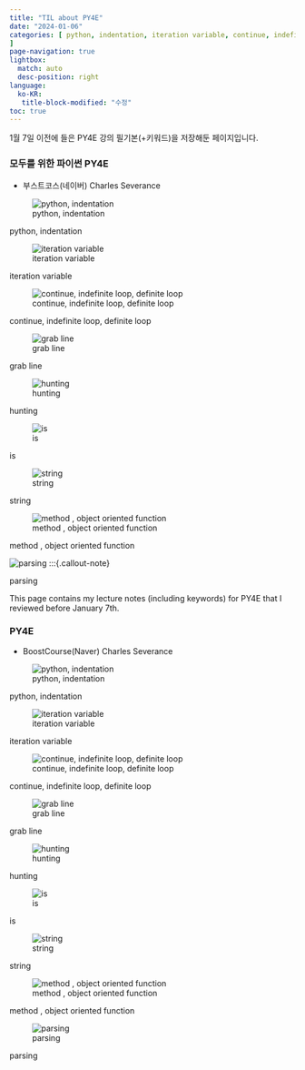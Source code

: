 ```yaml
---
title: "TIL about PY4E"
date: "2024-01-06"
categories: [ python, indentation, iteration variable, continue, indefinite loop, definite loop, grab line, hunting, is, string, method, object oriented function, parsing
]
page-navigation: true
lightbox: 
  match: auto
  desc-position: right
language: 
  ko-KR:
   title-block-modified: "수정"
toc: true
---
```


::: {.content-visible when-profile="ko"}

:::{.callout-warning}
1월 7일 이전에 들은 PY4E 강의 필기본(+키워드)을 저장해둔 페이지입니다.
:::

### 모두를 위한 파이썬 PY4E

- 부스트코스(네이버) Charles Severance

::: {layout-ncol=2}

![python, indentation](./images/Scan 1.jpeg)

:::{.callout-note}
python, indentation
:::


![iteration variable](./images/Scan 2.jpeg)

:::{.callout-note}
iteration variable
:::

![continue, indefinite loop, definite loop](./images/Scan 3.jpeg)

:::{.callout-note}
continue, indefinite loop, definite loop
:::

![grab line](./images/Scan 4.jpeg)

:::{.callout-note}
grab line
:::

![hunting](./images/Scan 5.jpeg)

:::{.callout-note}
hunting
:::

![is](./images/Scan 6.jpeg)


:::{.callout-note}
is
:::

![string](./images/Scan 7.jpeg)

:::{.callout-note}
string
:::

![method , object oriented function](./images/Scan 8.jpeg)

:::{.callout-note}
method , object oriented function
:::

![parsing](./images/Scan 9.jpeg)
:::{.callout-note}

parsing

:::

:::

::: {.content-visible when-profile="en"}

:::{.callout-warning}
This page contains my lecture notes (including keywords) for PY4E that I reviewed before January 7th.
:::

### PY4E

- BoostCourse(Naver) Charles Severance

::: {layout-ncol=2}

![python, indentation](./images/Scan 1.jpeg)

::: {.callout-note}

python, indentation

:::

![iteration variable](./images/Scan 2.jpeg)

::: {.callout-note}

iteration variable

:::



![continue, indefinite loop, definite loop](./images/Scan 3.jpeg)

:::{.callout-note}
continue, indefinite loop, definite loop
:::

![grab line](./images/Scan 4.jpeg)

:::{.callout-note}
grab line
:::

![hunting](./images/Scan 5.jpeg)

:::{.callout-note}
hunting
:::

![is](./images/Scan 6.jpeg)


:::{.callout-note}
is
:::

![string](./images/Scan 7.jpeg)

:::{.callout-note}
string
:::

![method , object oriented function](./images/Scan 8.jpeg)

:::{.callout-note}
method , object oriented function
:::

![parsing](./images/Scan 9.jpeg)

:::{.callout-note}

parsing

:::

:::

:::